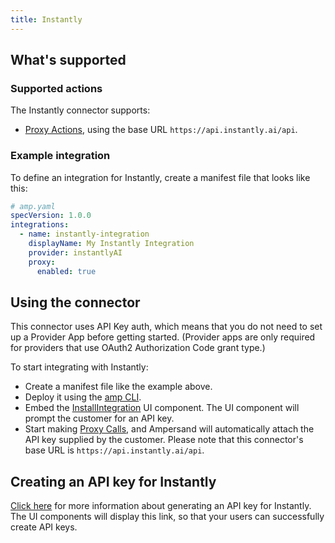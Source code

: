 ```yaml
---
title: Instantly
---
```

## What's supported

### Supported actions

The Instantly connector supports:
- [Proxy Actions](/proxy-actions), using the base URL `https://api.instantly.ai/api`.

### Example integration

To define an integration for Instantly, create a manifest file that looks like this:

```YAML
# amp.yaml
specVersion: 1.0.0
integrations:
  - name: instantly-integration
    displayName: My Instantly Integration
    provider: instantlyAI
    proxy:
      enabled: true
```

## Using the connector

This connector uses API Key auth, which means that you do not need to set up a Provider App before getting started. (Provider apps are only required for providers that use OAuth2 Authorization Code grant type.)

To start integrating with Instantly:
- Create a manifest file like the example above.
- Deploy it using the [amp CLI](/cli/overview).
- Embed the [InstallIntegration](/embeddable-ui-components#install-integration) UI component. The UI component will prompt the customer for an API key.
- Start making [Proxy Calls](/proxy-actions), and Ampersand will automatically attach the API key supplied by the customer. Please note that this connector's base URL is `https://api.instantly.ai/api`.

## Creating an API key for Instantly

[Click here](https://developer.instantly.ai/getting-started/getting-started#generate-a-new-api-key) for more information about generating an API key for Instantly. The UI components will display this link, so that your users can successfully create API keys.
